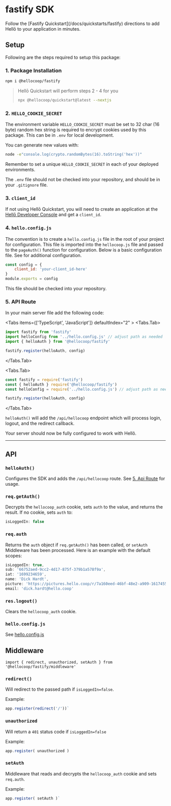 

# fastify SDK

<Callout type="info" emoji="ℹ️">
    Follow the [Fastify Quickstart](/docs/quickstarts/fastify) directions to add Hellō to your application in minutes.
</Callout>

## Setup

Following are the steps required to setup this package:

### 1. Package Installation

```sh npm2yarn
npm i @hellocoop/fastify
```

> Hellō Quickstart will perform steps 2 - 4 for you
> ```sh
> npx @hellocoop/quickstart@latest --nextjs
> ```

### 2. `HELLO_COOKIE_SECRET`

The environment variable `HELLO_COOKIE_SECRET` must be set to 32 char (16 byte) random hex string is required to encrypt cookies used by this package. This can be in `.env` for local development. 

You can generate new values with:
```sh
node -e"console.log(crypto.randomBytes(16).toString('hex'))"
``` 
Remember to set a unique `HELLO_COOKIE_SECRET` in each of your deployed environments.

The `.env` file should not be checked into your repository, and should be in your `.gitignore` file.

### 3. `client_id`

If not using Hellō Quickstart, you will need to create an application at the [Hellō Developer Console](https://console.hello.coop/) and get a `client_id`.

### 4. `hello.config.js`

The convention is to create a `hello.config.js` file in the root of your project for configuration. This file is imported into the `hellocoop.js` file and passed to the `pageAuth()` function for configuration. Below is a basic configuration file. See []() for additional configuration.

```javascript
const config = {
    client_id: 'your-client_id-here'
}
module.exports = config
```
This file should be checked into your repository.

### 5. API Route

In your main server file add the following code:

<Tabs items={['TypeScript', 'JavaScript']} defaultIndex="2" >
  <Tabs.Tab>
```typescript {2-3,5}
import fastify from 'fastify'
import helloConfig from '../hello.config.js' // adjust path as needed
import { helloAuth } from '@hellocoop/fastify'

fastify.register(helloAuth, config)

```
  </Tabs.Tab>

  <Tabs.Tab>
```javascript {2-3,5}
const fastify = require('fastify')
const { helloAuth } require('@hellocoop/fastify')
const helloConfig = require('../hello.config.js') // adjust path as needed

fastify.register(helloAuth, config)

```
  </Tabs.Tab>
</Tabs>

`helloAuth()` will add the `/api/hellocoop` endpoint which will process login, logout, and the redirect callback.


Your server should now be fully configured to work with Hellõ.

----------

## API

### `helloAuth()` 

Configures the SDK and adds the `/api/hellocoop` route. See [5. Api Route](#5-api-route) for usage.

### `req.getAuth()`
Decrypts the `hellocoop_auth` cookie, sets `auth` to the value, and returns the result. If no cookie, sets `auth` to:

```js
isLoggedIn: false
```

### `req.auth`

Returns the `auth` object if `req.getAuth()` has been called, or `setAuth` Middleware has been processed. Here is an example with the default scopes:

```js
isLoggedIn: true,
sub: '66752aed-9cc2-4d17-875f-379b1a578f9a',
iat: '1699234659',
name: 'Dick Hardt',
picture: 'https://pictures.hello.coop/r/7a160eed-46bf-48e2-a909-161745535895.png',
email: 'dick.hardt@hello.coop'
```
### `res.logout()`

Clears the `hellocoop_auth` cookie.

### `hello.config.js`

See [hello.config.js](./config)

## Middleware

`import { redirect, unauthorized, setAuth } from '@hellocoop/fastify/middleware'`

### `redirect()`

Will redirect to the passed path if `isLoggedIn=false`.

Example:
```js
app.register(redirect('/'))`
```
### `unauthorized`

Will return a `401` status code if `isLoggedIn=false`

Example:
```js
app.register( unauthorized )
```

### `setAuth`

Middleware that reads and decrypts the `hellocoop_auth` cookie and sets `req.auth`.

Example:
```js
app.register( setAuth )`
```



